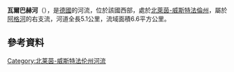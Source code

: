 {{Expand language|1=de|time=2020-08-14T04:16:54+00:00}}
{{Infobox river
  | name              = Walbach
  | image             =
  | map               = 
  | source1_location  = 
| mouth_location = [[阿格河|阿格河]]
| mouth_coordinates = {{coord|50.9872|N|7.4548|E|source:wikidata-and-enwiki-cat-tree_region:DE|display=it}}
| progression = 
  | subdivision_type1 = 国家
  | subdivision_name1 = [[德国|德国]]
  | subdivision_type2 = 州
  | subdivision_name2 = [[北莱茵-威斯特法伦|北莱茵-威斯特法伦]]
  | length            = 5.1公里<ref>{{GeoQuelle|DE-NW|TIM|ref=nein}}</ref>
  | discharge1_avg    = 
  | basin_size        = 6.6平方公里
  | river_system      =
}}

'''瓦爾巴赫河'''（{{lang-de|Walbach}}），是[[德國|德國]]的河流，位於該國西部，處於[[北萊茵-威斯特法倫州|北萊茵-威斯特法倫州]]，屬於[[阿格河|阿格河]]的右支流，河道全長5.1公里，流域面積6.6平方公里。

==參考資料==
{{refs}}

{{Germany-geo-stub}}
{{DEFAULTSORT:Walbach}}
[[Category:北莱茵-威斯特法伦州河流|Category:北莱茵-威斯特法伦州河流]]